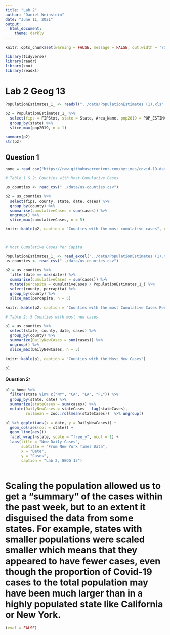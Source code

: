 ```yaml
---
title: "Lab 2"
author: "Daniel Weinstein"
date: "June 11, 2021"
output: 
  html_document:
    theme: darkly
---
```


```r
knitr::opts_chunk$set(warning = FALSE, message = FALSE, out.width = "75%", fig.align = 'center')
```


```r

library(tidyverse)
library(readr)
library(zoo)
library(readxl)
```

# Lab 2 Geog 13

```r
PopulationEstimates_1_ <- readxl("../data/PopulationEstimates (1).xls", skip = 2)

p2 = PopulationEstimates_1_ %>%
  select(fips = FIPStxt, state = State, Area_Name, pop2019 = POP_ESTIMATE_2019) %>%
  group_by(state) %>%
  slice_max(pop2019, n = 1)

summary(p2)
str(p2)

```


## Question 1

```r
home = read_csv("https://raw.githubusercontent.com/nytimes/covid-19-data/master/us-counties.csv")
```



```r


# Table 1 & 2: Counties with Most Cumulative Cases 

us_counties <- read_csv("../data/us-counties.csv")

p2 = us_counties %>%
  select(fips, county, state, date, cases) %>%
  group_by(county) %>%
  summarise(cumulativeCases = sum(cases)) %>%
  ungroup() %>%
  slice_max(cumulativeCases, n = 5)

knitr::kable(p2, caption = "Counties with the most cumulative cases", col.names = c("county", "cases"))



# Most Cumulative Cases Per Capita

PopulationEstimates_1_ <- read_excel("../data/PopulationEstimates (1).xls", skip = 2)
us_counties <- read_csv("../data/us-counties.csv")

p2 = us_counties %>%
  filter(date == max(date)) %>%
  summarise(cumulativeCases = sum(cases)) %>%
  mutate(percapita = cumulativeCases / PopulationEstimates_1_) %>%
  select(county, percapita) %>%
  group_by(county) %>%
  slice_max(percapita, n = 5)
  
knitr::kable(p2, caption = "Counties with the most Cumulative Cases Per Capita")

# Table 2: 5 Counties with most new cases

p1 = us_counties %>%
  select(state, county, date, cases) %>%
  group_by(county) %>%
  summarize(DailyNewCases = sum(cases)) %>%
  ungroup() %>%
  slice_max(DailyNewCases, n = 5)

knitr::kable(p1, caption = "Counties with the Most New Cases")

p1

```

#### Question 2: 

```r


p1 = home %>%
  filter(state %in% c("NY", "CA", "LA", "FL")) %>%
  group_by(state, date) %>%
  summarize(stateCases = sum(cases)) %>%
  mutate(DailyNewCases = stateCases - lag(stateCases),
         rollmean = zoo::rollmean(stateCases))  %>% ungroup()
  
p1 %>% ggplot(aes(x = date, y = DailyNewCases)) +
  geom_col(aes(col = state)) +
  geom_line(aes())
  facet_wrap(~state, scale = "free_y", ncol = 1) +
  labs(title = "New Daily Cases",
       subtitle = "From New York Times Data",
       x = "Date",
       y = "Cases",
       caption = "Lab 2, GEOG 13")
  
```


# Scaling the population allowed us to get a "summary" of the cases within the past week, but to an extent it disguised the data from some states. For example, states with smaller populations were scaled smaller which means that they appeared to have fewer cases, even though the proportion of Covid-19 cases to the total population may have been much larger than in a highly populated state like California or New York. 

```r
(eval = FALSE)
```
